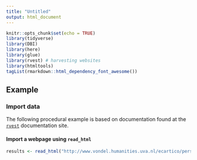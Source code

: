 ```yaml
---
title: "Untitled"
output: html_document
---
```


```r
knitr::opts_chunk$set(echo = TRUE)
library(tidyverse)
library(DBI)
library(here)
library(glue)
library(rvest) # harvesting websites
library(htmltools)
tagList(rmarkdown::html_dependency_font_awesome())
```

## Example

### Import data

The following procedural example is based on documentation found at the [`rvest`](https://rvest.tidyverse.org/) documentation site.

#### Import a webpage using `read_html`

```r
results <- read_html("http://www.vondel.humanities.uva.nl/ecartico/persons/index.php?subtask=browse")
```

